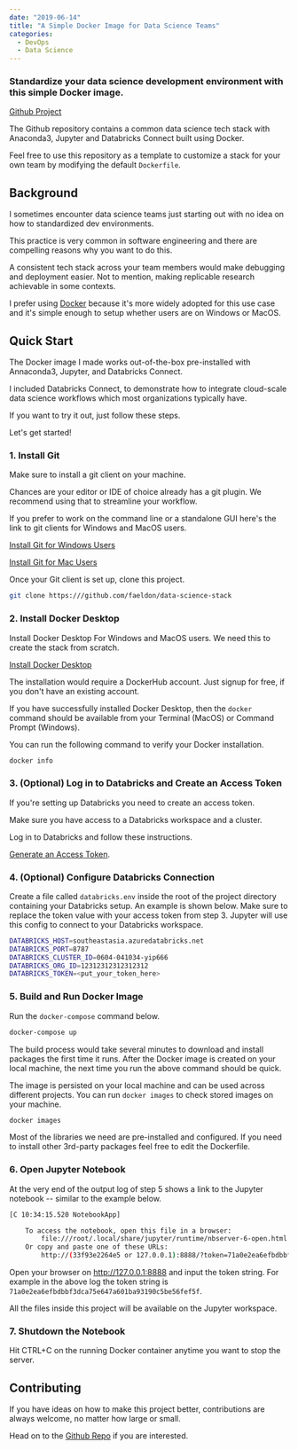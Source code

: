 ```yaml
---
date: "2019-06-14"
title: "A Simple Docker Image for Data Science Teams"
categories:
  - DevOps
  - Data Science
---
```


### Standardize your data science development environment with this simple Docker image.

[Github Project](https://github.com/faeldon/data-science-stack)

The Github repository contains a common data science tech stack
with Anaconda3, Jupyter and Databricks Connect built using Docker.

Feel free to use this repository as a template to customize a stack for
your own team by modifying the default `Dockerfile`.

## Background

I sometimes encounter data science teams just starting out with
no idea on how to standardized dev environments.

This practice is very common in software engineering and there
are compelling reasons why you want to do this.

A consistent tech stack across your team members would make
debugging and deployment easier. Not to mention, making
replicable research achievable in some contexts.

I prefer using [Docker](https://docker.com) because it's more
widely adopted for this use case and it's simple enough to setup
whether users are on Windows or MacOS.

## Quick Start

The Docker image I made works out-of-the-box pre-installed with
Annaconda3, Jupyter, and Databricks Connect.

I included Databricks Connect, to demonstrate how to integrate
cloud-scale data science workflows which most organizations
typically have.

If you want to try it out, just follow these steps.

Let's get started!

### 1. Install Git

Make sure to install a git client on your machine.

Chances are your editor or IDE of choice already has a git plugin. We
recommend using that to streamline your workflow.

If you prefer to work on the command line or a standalone GUI here's
the link to git clients for Windows and MacOS users.

[Install Git for Windows Users](https://git-scm.com/download/win)

[Install Git for Mac Users](https://git-scm.com/download/mac)

Once your Git client is set up, clone this project.

  ```bash
  git clone https:///github.com/faeldon/data-science-stack
  ```

### 2. Install Docker Desktop

Install Docker Desktop For Windows and MacOS users. We need this to
create the stack from scratch.

[Install Docker Desktop](https://www.docker.com/products/docker-desktop)

The installation would require a DockerHub account. Just signup for
free, if you don't have an existing account.

If you have successfully installed Docker Desktop, then the `docker`
command should be available from your Terminal (MacOS) or Command
Prompt (Windows).

You can run the following command to verify your Docker installation.

  ```bash
  docker info
  ```

### 3. (Optional) Log in to Databricks and Create an Access Token

If you're setting up Databricks you need to create an access token.

Make sure you have access to a Databricks workspace and a cluster.

Log in to Databricks and follow these instructions.

[Generate an Access Token](https://docs.databricks.com/api/latest/authentication.html#generate-a-token).

### 4. (Optional) Configure Databricks Connection

Create a file called `databricks.env` inside the root of the project
directory containing your Databricks setup. An example is shown below.
Make sure to replace the token value with your access token from
step 3. Jupyter will use this config to connect to your Databricks
workspace.

  ```bash
  DATABRICKS_HOST=southeastasia.azuredatabricks.net
  DATABRICKS_PORT=8787
  DATABRICKS_CLUSTER_ID=0604-041034-yip666
  DATABRICKS_ORG_ID=12312312312312312
  DATABRICKS_TOKEN=<put_your_token_here>
  ```

### 5. Build and Run Docker Image

Run the `docker-compose` command below.

  ```bash
  docker-compose up
  ```

The build process would take several minutes to download and install
packages the first time it runs. After the Docker image is created on
your local machine, the next time you run the above command should be
quick.

The image is persisted on your local machine and can be used across
different projects. You can run `docker images` to check stored images
on your machine.

  ```bash
  docker images
  ```

Most of the libraries we need are pre-installed and configured. If you
need to install other 3rd-party packages feel free to edit the
Dockerfile.

### 6. Open Jupyter Notebook

At the very end of the output log of step 5 shows a link to the
Jupyter notebook -- similar to the example below.

  ```bash
  [C 10:34:15.520 NotebookApp]

      To access the notebook, open this file in a browser:
          file:///root/.local/share/jupyter/runtime/nbserver-6-open.html
      Or copy and paste one of these URLs:
          http://(33f93e2264e5 or 127.0.0.1):8888/?token=71a0e2ea6efbdbbf3dca75e647a601ba93190c5be56fef5f
  ```

Open your browser on http://127.0.0.1:8888 and input the token string.
For example in the above log the token string is
`71a0e2ea6efbdbbf3dca75e647a601ba93190c5be56fef5f`.

All the files inside this project will be available on the Jupyter
workspace.

### 7. Shutdown the Notebook

Hit CTRL+C on the running Docker container anytime you want to stop
the server.

## Contributing

If you have ideas on how to make this project better,
contributions are always welcome, no matter how large or small.

Head on to the [Github
Repo](https://github.com/faeldon/data-science-stack) if you are
interested.

